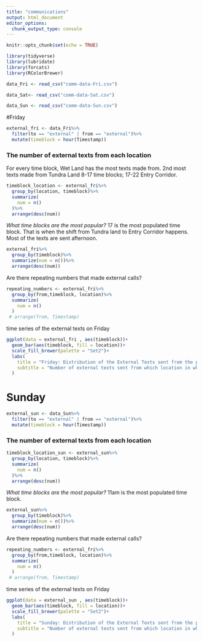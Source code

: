 ```yaml
---
title: "communications"
output: html_document
editor_options: 
  chunk_output_type: console
---
```


```r
knitr::opts_chunk$set(echo = TRUE)
```

```r
library(tidyverse)
library(lubridate)
library(forcats)
library(RColorBrewer)
```


```r
data_Fri <- read_csv("comm-data-Fri.csv")
```

```r
data_Sat<- read_csv("comm-data-Sat.csv")
```

```r
data_Sun <- read_csv("comm-data-Sun.csv")
```

#Friday

```r
external_fri <- data_Fri%>%
  filter(to == "external" | from == "external")%>%
  mutate(timeblock = hour(Timestamp))
```

### The number of external texts from each location

For every time block, Wet Land has the most texts made from. 2nd most texts made from Tundra Land 8-17 time blocks; 17-22 Entry Corridor.
```r
timeblock_location <- external_fri%>%
  group_by(location, timeblock)%>%
  summarize(
    num = n()
  )%>%
  arrange(desc(num))
```

*What time blocks are the most popular?*
17 is the most populated time block. That is when the shift from Tundra land to Entry Corridor happens. Most of the texts are sent afternoon.

```r
external_fri%>%
  group_by(timeblock)%>%
  summarize(num = n())%>%
  arrange(desc(num))
```


Are there repeating numbers that made external calls?



```r
repeating_numbers <- external_fri%>%
  group_by(from,timeblock, location)%>%
  summarize(
    num = n()
  )
 # arrange(from, Timestamp)
```

time series of the external texts on Friday

```r
ggplot(data = external_fri , aes(timeblock))+
  geom_bar(aes(timeblock, fill = location))+
  scale_fill_brewer(palette = "Set2")+
  labs(
    title = "Friday: Distribution of the External Texts sent from the park",
    subtitle = "Number of external texts sent from which location in which time period"
  )
```






# Sunday

```r
external_sun <- data_Sun%>%
  filter(to == "external" | from == "external")%>%
  mutate(timeblock = hour(Timestamp))
```

### The number of external texts from each location

```r
timeblock_location_sun <- external_sun%>%
  group_by(location, timeblock)%>%
  summarize(
    num = n()
  )%>%
  arrange(desc(num))
```

*What time blocks are the most popular?*
11am is the most populated time block.

```r
external_sun%>%
  group_by(timeblock)%>%
  summarize(num = n())%>%
  arrange(desc(num))
```

Are there repeating numbers that made external calls?

```r
repeating_numbers <- external_fri%>%
  group_by(from,timeblock, location)%>%
  summarize(
    num = n()
  )
 # arrange(from, Timestamp)
```

time series of the external texts on Friday

```r
ggplot(data = external_sun , aes(timeblock))+
  geom_bar(aes(timeblock, fill = location))+
  scale_fill_brewer(palette = "Set2")+
  labs(
    title = "Sunday: Distribution of the External Texts sent from the park",
    subtitle = "Number of external texts sent from which location in which time period"
  )
```





